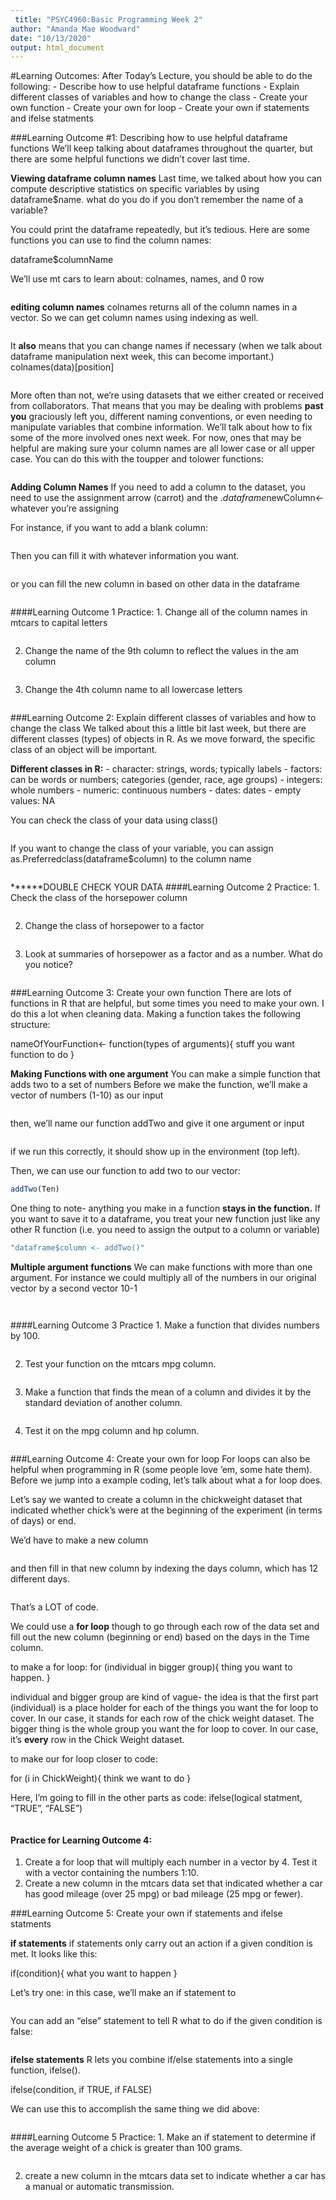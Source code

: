 ```yaml
---
 title: "PSYC4960:Basic Programming Week 2"
author: "Amanda Mae Woodward"
date: "10/13/2020"
output: html_document
---
```


#Learning Outcomes: 
After Today's Lecture, you should be able to do the following: 
- Describe how to use helpful dataframe functions
- Explain different classes of variables and how to change the class
- Create your own function 
- Create your own for loop
- Create your own if statements and ifelse statments

###Learning Outcome #1: Describing how to use helpful dataframe functions
We'll keep talking about dataframes throughout the quarter, but there are some helpful functions we didn't cover last time. 

**Viewing dataframe column names**
Last time, we talked about how you can compute descriptive statistics on specific variables by using dataframe$name. what do you do if you don't remember the name of a variable? 

You could print the dataframe repeatedly, but it's tedious. Here are some functions you can use to find the column names:

dataframe$columnName

We'll use mt cars to learn about: colnames, names, and 0 row
```r

```

**editing column names**
colnames returns all of the column names in a vector. So we can get column names using indexing as well. 
```r

```

It **also** means that you can change names if necessary (when we talk about dataframe manipulation next week, this can become important.)
colnames(data)[position]
```r

```

More often than not, we're using datasets that we either created or received from collaborators. That means that you may be dealing with problems **past you** graciously left you, different naming conventions, or even needing to manipulate variables that combine information. We'll talk about how to fix some of the more involved ones next week. For now, ones that may be helpful are making sure your column names are all lower case or all upper case. You can do this with the toupper and tolower functions:

```r

```

**Adding Column Names** 
If you need to add a column to the dataset, you need to use the assignment arrow (carrot) and the $. 
dataframe$newColumn<- whatever you're assigning

For instance, if you want to add a blank column:
```r

```
Then you can fill it with whatever information you want. 
```r

```
or you can fill the new column in based on other data in the dataframe
```r

```

####Learning Outcome 1 Practice: 
1. Change all of the column names in mtcars to capital letters
```r

```

2. Change the name of the 9th column to reflect the values in the am column
```r

```

3. Change the 4th column name to all lowercase letters 
```r

```

###Learning Outcome 2: Explain different classes of variables and how to change the class
We talked about this a little bit last week, but there are different classes (types) of objects in R. As we move forward, the specific class of an object will be important. 

**Different classes in R:** 
- character: strings, words; typically labels
- factors: can be words or numbers; categories (gender, race, age groups)
- integers: whole numbers
- numeric: continuous numbers 
- dates: dates
- empty values: NA


You can check the class of your data using class()
```r

```

If you want to change the class of your variable, you can assign as.Preferredclass(dataframe$column) to the column name
```r

```
******DOUBLE CHECK YOUR DATA
####Learning Outcome 2 Practice:
1. Check the class of the horsepower column
```r

```
2. Change the class of horsepower to a factor
```r

```

3. Look at summaries of horsepower as a factor and as a number. What do you notice? 
```r

```

###Learning Outcome 3: Create your own function
There are lots of functions in R that are helpful, but some times you need to make your own. I do this a lot when cleaning data.
Making a function takes the following structure: 


nameOfYourFunction<- function(types of arguments){
stuff you want function to do
}

**Making Functions with one argument**
You can make a simple function that adds two to a set of numbers
Before we make the function, we'll make a vector of numbers (1-10) as our input
```r

```

then, we'll name our function addTwo and give it one argument or input
```r

```
if we run this correctly, it should show up in the environment (top left). 

Then, we can use our function to add two to our vector:
```r
addTwo(Ten)
```

One thing to note- anything you make in a function **stays in the function.** If you want to save it to a dataframe, you treat your new function just like any other R function (i.e. you need to assign the output to a column or variable)
```r
"dataframe$column <- addTwo()"

```

**Multiple argument functions**
We can make functions with more than one argument. For instance we could multiply all of the numbers in our original vector by a second vector 10-1
```r

```

```r

```

####Learning Outcome 3 Practice
1. Make a function that divides numbers by 100. 
```r

```
2. Test your function on the mtcars mpg column.
```r

```
3. Make a function that finds the mean of a column and divides it by the standard deviation of another column.
```r

```
4. Test it on the mpg column and hp column. 
```r

```

###Learning Outcome 4: Create your own for loop
For loops can also be helpful when programming in R (some people love 'em, some hate them). Before we jump into a example coding, let's talk about what a for loop does. 

Let's say we wanted to create a column in the chickweight dataset that indicated whether chick's were at the beginning of the experiment (in terms of days) or end. 

We'd have to make a new column
```r

```
and then fill in that new column by indexing the days column, which has 12 different days. 
```r

```
That's a LOT of code. 

We could use a **for loop** though to go through each row of the data set and fill out the new column (beginning or end) based on the days in the Time column.


to make a for loop: 
for (individual in bigger group){
thing you want to happen. 
}

individual and bigger group are kind of vague- the idea is that the first part (individual) is a place holder for each of the things you want the for loop to cover. In our case, it stands for each row of the chick weight dataset. The bigger thing is the whole group you want the for loop to cover. In our case, it's **every** row in the Chick Weight dataset. 

to make our for loop closer to code:

for (i in ChickWeight){
think we want to do
}

Here, I'm going to fill in the other parts as code: 
ifelse(logical statment, "TRUE", "FALSE")
```r

```

#### Practice for Learning Outcome 4: 
1. Create a for loop that will multiply each number in a vector by 4. Test it with a vector containing the numbers 1:10. 
2. Create a new column in the mtcars data set that indicated whether a car has good mileage (over 25 mpg) or bad mileage (25 mpg or fewer).  

###Learning Outcome 5: Create your own if statements and ifelse statments

**if statements**
if statements only carry out an action if a given condition is met.
It looks like this: 

if(condition){
what you want to happen 
}

Let's try one: in this case, we'll make an if statement to 
```r

```
You can add an "else" statement to tell R what to do if the given condition is false: 
```r

```

**ifelse statements**
R lets you combine if/else statements into a single function, ifelse(). 

ifelse(condition, if TRUE, if FALSE)

We can use this to accomplish the same thing we did above:
```r

```

####Learning Outcome 5 Practice: 
1. Make an if statement to determine if the average weight of a chick is greater than 100 grams.  
```r

```
2. create a new column in the mtcars data set to indicate whether a car has a manual or automatic transmission. 
```r

```
